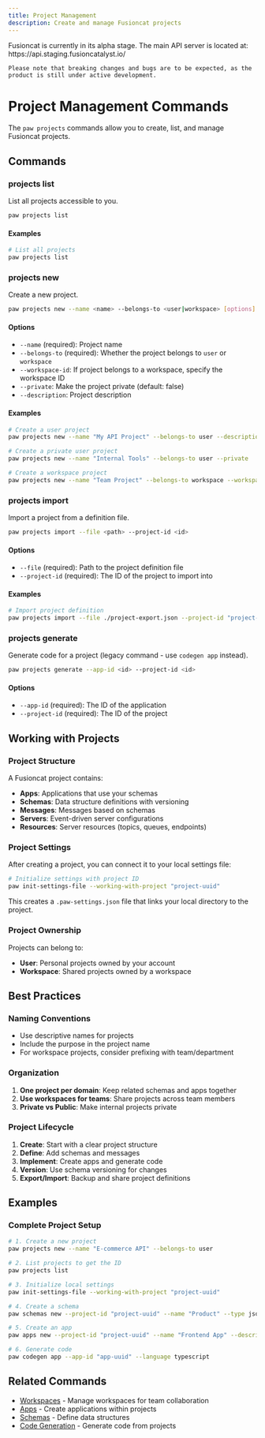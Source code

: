 ```yaml
---
title: Project Management
description: Create and manage Fusioncat projects
---
```


<Warning>
    Fusioncat is currently in its alpha stage. The main API server is located at:
    https://api.staging.fusioncatalyst.io/

    Please note that breaking changes and bugs are to be expected, as the product is still under active development.
</Warning>

# Project Management Commands

The `paw projects` commands allow you to create, list, and manage Fusioncat projects.

## Commands

### projects list

List all projects accessible to you.

```bash
paw projects list
```

#### Examples

```bash
# List all projects
paw projects list
```

### projects new

Create a new project.

```bash
paw projects new --name <name> --belongs-to <user|workspace> [options]
```

#### Options

- `--name` (required): Project name
- `--belongs-to` (required): Whether the project belongs to `user` or `workspace`
- `--workspace-id`: If project belongs to a workspace, specify the workspace ID
- `--private`: Make the project private (default: false)
- `--description`: Project description

#### Examples

```bash
# Create a user project
paw projects new --name "My API Project" --belongs-to user --description "Main API definitions"

# Create a private user project
paw projects new --name "Internal Tools" --belongs-to user --private

# Create a workspace project
paw projects new --name "Team Project" --belongs-to workspace --workspace-id "workspace-uuid"
```

### projects import

Import a project from a definition file.

```bash
paw projects import --file <path> --project-id <id>
```

#### Options

- `--file` (required): Path to the project definition file
- `--project-id` (required): The ID of the project to import into

#### Examples

```bash
# Import project definition
paw projects import --file ./project-export.json --project-id "project-uuid"
```

### projects generate

Generate code for a project (legacy command - use `codegen app` instead).

```bash
paw projects generate --app-id <id> --project-id <id>
```

#### Options

- `--app-id` (required): The ID of the application
- `--project-id` (required): The ID of the project

## Working with Projects

### Project Structure

A Fusioncat project contains:
- **Apps**: Applications that use your schemas
- **Schemas**: Data structure definitions with versioning
- **Messages**: Messages based on schemas
- **Servers**: Event-driven server configurations
- **Resources**: Server resources (topics, queues, endpoints)

### Project Settings

After creating a project, you can connect it to your local settings file:

```bash
# Initialize settings with project ID
paw init-settings-file --working-with-project "project-uuid"
```

This creates a `.paw-settings.json` file that links your local directory to the project.

### Project Ownership

Projects can belong to:
- **User**: Personal projects owned by your account
- **Workspace**: Shared projects owned by a workspace

## Best Practices

### Naming Conventions

- Use descriptive names for projects
- Include the purpose in the project name
- For workspace projects, consider prefixing with team/department

### Organization

1. **One project per domain**: Keep related schemas and apps together
2. **Use workspaces for teams**: Share projects across team members
3. **Private vs Public**: Make internal projects private

### Project Lifecycle

1. **Create**: Start with a clear project structure
2. **Define**: Add schemas and messages
3. **Implement**: Create apps and generate code
4. **Version**: Use schema versioning for changes
5. **Export/Import**: Backup and share project definitions

## Examples

### Complete Project Setup

```bash
# 1. Create a new project
paw projects new --name "E-commerce API" --belongs-to user

# 2. List projects to get the ID
paw projects list

# 3. Initialize local settings
paw init-settings-file --working-with-project "project-uuid"

# 4. Create a schema
paw schemas new --project-id "project-uuid" --name "Product" --type jsonschema --schema-file ./schemas/product.json

# 5. Create an app
paw apps new --project-id "project-uuid" --name "Frontend App" --description "React frontend"

# 6. Generate code
paw codegen app --app-id "app-uuid" --language typescript
```

## Related Commands

- [Workspaces](./workspaces) - Manage workspaces for team collaboration
- [Apps](./apps) - Create applications within projects
- [Schemas](./schemas) - Define data structures
- [Code Generation](./codegen) - Generate code from projects